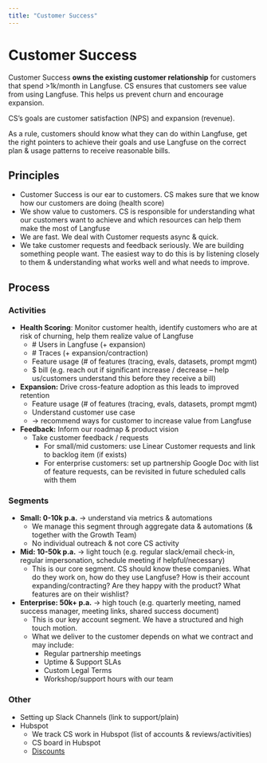 ```yaml
---
title: "Customer Success"
---
```


# Customer Success

Customer Success **owns the existing customer relationship** for customers that spend \>1k/month in Langfuse. CS ensures that customers see value from using Langfuse. This helps us prevent churn and encourage expansion.

CS’s goals are customer satisfaction (NPS) and expansion (revenue).

As a rule, customers should know what they can do within Langfuse, get the right pointers to achieve their goals and use Langfuse on the correct plan & usage patterns to receive reasonable bills.

## Principles

- Customer Success is our ear to customers. CS makes sure that we know how our customers are doing (health score)
- We show value to customers. CS is responsible for understanding what our customers want to achieve and which resources can help them make the most of Langfuse
- We are fast. We deal with Customer requests async & quick.
- We take customer requests and feedback seriously. We are building something people want. The easiest way to do this is by listening closely to them & understanding what works well and what needs to improve.

## Process

### Activities

- **Health Scoring**: Monitor customer health, identify customers who are at risk of churning, help them realize value of Langfuse
  - \# Users in Langfuse (+ expansion)
  - \# Traces (+ expansion/contraction)
  - Feature usage (\# of features (tracing, evals, datasets, prompt mgmt)
  - $ bill (e.g. reach out if significant increase / decrease – help us/customers understand this before they receive a bill)
- **Expansion:** Drive cross-feature adoption as this leads to improved retention
  - Feature usage (\# of features (tracing, evals, datasets, prompt mgmt)
  - Understand customer use case
  - → recommend ways for customer to increase value from Langfuse
- **Feedback:** Inform our roadmap & product vision
  - Take customer feedback / requests
    - For small/mid customers: use Linear Customer requests and link to backlog item (if exists)
    - For enterprise customers: set up partnership Google Doc with list of feature requests, can be revisited in future scheduled calls with them

### Segments

- **Small: 0-10k p.a.** → understand via metrics & automations
  - We manage this segment through aggregate data & automations (& together with the Growth Team)
  - No individual outreach & not core CS activity
- **Mid: 10-50k p.a.** → light touch (e.g. regular slack/email check-in, regular impersonation, schedule meeting if helpful/necessary)
  - This is our core segment. CS should know these companies. What do they work on, how do they use Langfuse? How is their account expanding/contracting? Are they happy with the product? What features are on their wishlist?
- **Enterprise: 50k+ p.a.** → high touch (e.g. quarterly meeting, named success manager, meeting links, shared success document)
  - This is our key account segment. We have a structured and high touch motion.
  - What we deliver to the customer depends on what we contract and may include:
    - Regular partnership meetings
    - Uptime & Support SLAs
    - Custom Legal Terms
    - Workshop/support hours with our team

### Other

- Setting up Slack Channels (link to support/plain)
- Hubspot
  - We track CS work in Hubspot (list of accounts & reviews/activities)
  - CS board in Hubspot
  - [Discounts](/handbook/gtm/sales#discounting)
